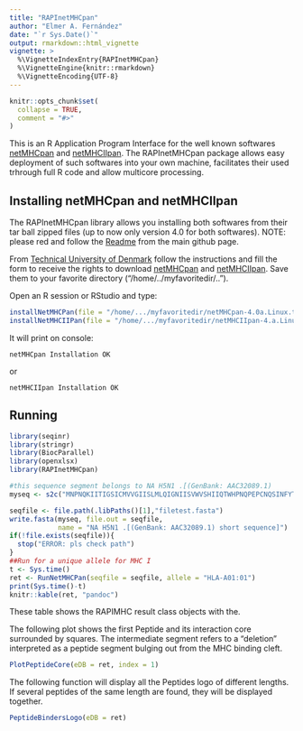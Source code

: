 ```yaml
---
title: "RAPInetMHCpan"
author: "Elmer A. Fernández"
date: "`r Sys.Date()`"
output: rmarkdown::html_vignette
vignette: >
  %\VignetteIndexEntry{RAPInetMHCpan}
  %\VignetteEngine{knitr::rmarkdown}
  %\VignetteEncoding{UTF-8}
---
```


```r
knitr::opts_chunk$set(
  collapse = TRUE,
  comment = "#>"
)
```
This is an R Application Program Interface for the well known softwares [netMHCpan](https://services.healthtech.dtu.dk/service.php?NetMHCpan-4.0) and [netMHCIIpan](https://services.healthtech.dtu.dk/service.php?NetMHCIIpan-3.2). The RAPInetMHCpan package allows easy deployment of such softwares into your own machine, facilitates their used trhrough full R code and allow multicore processing.


## Installing netMHCpan and netMHCIIpan

The RAPInetMHCpan library allows you installing both softwares from their tar ball zipped files (up to now only version 4.0 for both softwares).
NOTE: please red and follow the [Readme](https://github.com/elmerfer/RAPInetMHCpan) from the main github page.

From [Technical University of Denmark](https://services.healthtech.dtu.dk/) follow the instructions and fill the form to receive the rights to download [netMHCpan](https://services.healthtech.dtu.dk/service.php?NetMHCpan-4.0) and [netMHCIIpan](https://services.healthtech.dtu.dk/service.php?NetMHCIIpan-3.2). Save them to your favorite directory ("/home/../myfavoritedir/..").

Open an R session or RStudio and type:
```R
installNetMHCPan(file = "/home/.../myfavoritedir/netMHCpan-4.0a.Linux.tar.gz" , data = NULL, dir = "/where i whant/dir")
installNetMHCIIPan(file = "/home/.../myfavoritedir/netMHCIIpan-4.a.Linux.tar.gz" , data = NULL, dir = "/where i whant/dir")
```
It will print on console:

`netMHCpan Installation OK`

or

`netMHCIIpan Installation OK`



## Running 
```r
library(seqinr)
library(stringr)
library(BiocParallel)
library(openxlsx)
library(RAPInetMHCpan)

#this sequence segment belongs to NA H5N1 .[(GenBank: AAC32089.1)
myseq <- s2c("MNPNQKIITIGSICMVVGIISLMLQIGNIISVWVSHIIQTWHPNQPEPCNQSINFYTEQAAASVTLAGNSSLCPISGWAIYSKDNSIRIGSKGDVF")

seqfile <- file.path(.libPaths()[1],"filetest.fasta")
write.fasta(myseq, file.out = seqfile,
            name = "NA H5N1 .[(GenBank: AAC32089.1) short sequence]")
if(!file.exists(seqfile)){
  stop("ERROR: pls check path")
}
##Run for a unique allele for MHC I
t <- Sys.time()
ret <- RunNetMHCPan(seqfile = seqfile, allele = "HLA-A01:01")
print(Sys.time()-t)
knitr::kable(ret, "pandoc")
```
These table shows the RAPIMHC result class objects with the.

The following plot shows the first Peptide and its interaction core  surrounded by squares. The intermediate segment refers to a "deletion"  interpreted as a peptide segment bulging out from the MHC binding cleft.
```r
PlotPeptideCore(eDB = ret, index = 1)
```

The following function will display all the Peptides logo of different lengths. If several peptides of the same length are found, they will be displayed together.
```r
PeptideBindersLogo(eDB = ret)
```



